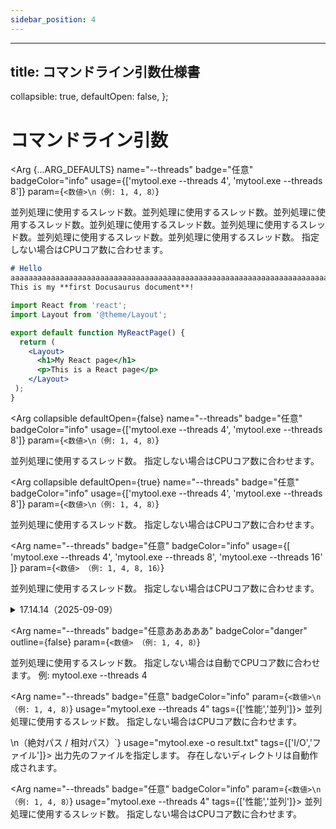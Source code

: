 ```yaml
---
sidebar_position: 4
---
```

---
title: コマンドライン引数仕様書
---


  collapsible: true,
  defaultOpen: false,
};

# コマンドライン引数

<Arg {...ARG_DEFAULTS}
  name="--threads"
  badge="任意"
  badgeColor="info"
  usage={['mytool.exe --threads 4', 'mytool.exe --threads 8']}
  param={`<数値>\n（例: 1, 4, 8）`}
>
  並列処理に使用するスレッド数。並列処理に使用するスレッド数。並列処理に使用するスレッド数。並列処理に使用するスレッド数。並列処理に使用するスレッド数。並列処理に使用するスレッド数。並列処理に使用するスレッド数。
  指定しない場合はCPUコア数に合わせます。

  ```md title="docs/hello.md"
  # Hello
aaaaaaaaaaaaaaaaaaaaaaaaaaaaaaaaaaaaaaaaaaaaaaaaaaaaaaaaaaaaaaaaaaaaaaaaaaaaaaaaaaaaaaaaaaaaaaaaaaaaaaaaaaaaaaaaaaaaaaaaaa
  This is my **first Docusaurus document**!
  ```

  ```jsx title="src/pages/my-react-page.js"
  import React from 'react';
  import Layout from '@theme/Layout';

  export default function MyReactPage() {
    return (
      <Layout>
        <h1>My React page</h1>
        <p>This is a React page</p>
      </Layout>
   );
  }
```
</Arg>

<Arg
  collapsible
  defaultOpen={false}
  name="--threads"
  badge="任意"
  badgeColor="info"
  usage={['mytool.exe --threads 4', 'mytool.exe --threads 8']}
  param={`<数値>\n（例: 1, 4, 8）`}
>
  並列処理に使用するスレッド数。
  指定しない場合はCPUコア数に合わせます。
</Arg>

<Arg
  collapsible
  defaultOpen={true}
  name="--threads"
  badge="任意"
  badgeColor="info"
  usage={['mytool.exe --threads 4', 'mytool.exe --threads 8']}
  param={`<数値>\n（例: 1, 4, 8）`}
>
  並列処理に使用するスレッド数。
  指定しない場合はCPUコア数に合わせます。
</Arg>

<Arg
  name="--threads"
  badge="任意"
  badgeColor="info"
  usage={[
    'mytool.exe --threads 4',
    'mytool.exe --threads 8',
    'mytool.exe --threads 16'
  ]}
  param={`<数値>
（例: 1, 4, 8, 16）`}
>
  並列処理に使用するスレッド数。
  指定しない場合はCPUコア数に合わせます。
</Arg>

<details>
<summary>17.14.14（2025-09-09）</summary>
<Arg
  name="--threads"
  badge="任意あああああ"
  badgeColor="danger"
  outline={true}
  param={`<数値>
（例: 1, 4, 8）`}
>
  並列処理に使用するスレッド数。
  指定しない場合は自動でCPUコア数に合わせます。
  例: mytool.exe --threads 4
</Arg>
</details>

<Arg
  name="--threads"
  badge="任意あああああ"
  badgeColor="danger"
  outline={false}
  param={`<数値>
（例: 1, 4, 8）`}
>
  並列処理に使用するスレッド数。
  指定しない場合は自動でCPUコア数に合わせます。
  例: mytool.exe --threads 4
</Arg>

  <Arg name="--threads" badge="任意" badgeColor="info"
       param={`<数値>\n（例: 1, 4, 8）`}
       usage="mytool.exe --threads 4"
       tags={['性能','並列']}>
    並列処理に使用するスレッド数。
    指定しない場合はCPUコア数に合わせます。
  </Arg>
  
<div className="arg-grid">
  <Arg name="-o, --output" badge="必須" badgeColor="success"
       param={`<ファイル名>\n（絶対パス / 相対パス）`}
       usage="mytool.exe -o result.txt"
       tags={['I/O','ファイル']}>
    出力先のファイルを指定します。
    存在しないディレクトリは自動作成されます。
  </Arg>

  <Arg name="--threads" badge="任意" badgeColor="info"
       param={`<数値>\n（例: 1, 4, 8）`}
       usage="mytool.exe --threads 4"
       tags={['性能','並列']}>
    並列処理に使用するスレッド数。
    指定しない場合はCPUコア数に合わせます。
  </Arg>

  <!-- 以降どんどん追加しても自動できれいに並ぶ -->
</div>

<Arg badge="必須"   badgeType="success" />
<Arg badge="任意"   badgeType="info" />
<Arg badge="実験的" badgeType="warning" />
<Arg badge="非推奨" badgeType="danger" />
<Arg badge="注意"   badgeType="primary badge--outline" />
